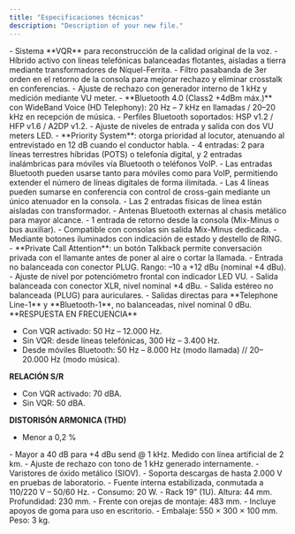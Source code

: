 ```yaml
---
title: "Especificaciones técnicas"
description: "Description of your new file."
---
```


<Accordion title="Tecnología">
  - Sistema **VQR** para reconstrucción de la calidad original de la voz.
  - Híbrido activo con líneas telefónicas balanceadas flotantes, aisladas a tierra mediante transformadores de Níquel-Ferrita.
  - Filtro pasabanda de 3er orden en el retorno de la consola para mejorar rechazo y eliminar crosstalk en conferencias.
  - Ajuste de rechazo con generador interno de 1 kHz y medición mediante VU meter.
  - **Bluetooth 4.0 (Class2 +4dBm máx.)** con WideBand Voice (HD Telephony): 20 Hz – 7 kHz en llamadas / 20–20 kHz en recepción de música.
  - Perfiles Bluetooth soportados: HSP v1.2 / HFP v1.6 / A2DP v1.2.
</Accordion>

<Accordion title="Control de niveles">
  - Ajuste de niveles de entrada y salida con dos VU meters LED.
  - **Priority System**: otorga prioridad al locutor, atenuando al entrevistado en 12 dB cuando el conductor habla.
</Accordion>

<Accordion title="Entradas">
  - 4 entradas: 2 para líneas terrestres híbridas (POTS) o telefonía digital, y 2 entradas inalámbricas para móviles vía Bluetooth o teléfonos VoIP.
  - Las entradas Bluetooth pueden usarse tanto para móviles como para VoIP, permitiendo extender el número de líneas digitales de forma ilimitada.
  - Las 4 líneas pueden sumarse en conferencia con control de cross-gain mediante un único atenuador en la consola.
  - Las 2 entradas físicas de línea están aisladas con transformador.
  - Antenas Bluetooth externas al chasis metálico para mayor alcance.
  - 1 entrada de retorno desde la consola (Mix-Minus o bus auxiliar).
  - Compatible con consolas sin salida Mix-Minus dedicada.
</Accordion>

<Accordion title="Control de llamadas">
  - Mediante botones iluminados con indicación de estado y destello de RING.
  - **Private Call Attention**: un botón Talkback permite conversación privada con el llamante antes de poner al aire o cortar la llamada.
</Accordion>

<Accordion title="Niveles de entrada y salida">
  - Entrada no balanceada con conector PLUG. Rango: –10 a +12 dBu (nominal +4 dBu).
  - Ajuste de nivel por potenciómetro frontal con indicador LED VU.
  - Salida balanceada con conector XLR, nivel nominal +4 dBu.
  - Salida estéreo no balanceada (PLUG) para auriculares.
  - Salidas directas para **Telephone Line-1** y **Bluetooth-1**, no balanceadas, nivel nominal 0 dBu.
</Accordion>

<Accordion title="Rendimiento en audio">
  **RESPUESTA EN FRECUENCIA**

  - Con VQR activado: 50 Hz – 12.000 Hz.
  - Sin VQR: desde líneas telefónicas, 300 Hz – 3.400 Hz.
  - Desde móviles Bluetooth: 50 Hz – 8.000 Hz (modo llamada) // 20–20.000 Hz (modo música).

  **RELACIÓN S/R**

  - Con VQR activado: 70 dBA.
  - Sin VQR: 50 dBA.

  **DISTORISÓN ARMONICA (THD)**

  - Menor a 0,2 %
</Accordion>

<Accordion title="Rechazo del híbrido">
  - Mayor a 40 dB para +4 dBu send @ 1 kHz. Medido con línea artificial de 2 km.
  - Ajuste de rechazo con tono de 1 kHz generado internamente.
</Accordion>

<Accordion title="Protección contra sobretensiones">
  - Varistores de óxido metálico (SIOV).
  - Soporta descargas de hasta 2.000 V en pruebas de laboratorio.
</Accordion>

<Accordion title="Alimentación">
  - Fuente interna estabilizada, conmutada a 110/220 V – 50/60 Hz.
  - Consumo: 20 W.
</Accordion>

<Accordion title="Dimensiones">
  - Rack 19” (1U). Altura: 44 mm. Profundidad: 230 mm.
  - Frente con orejas de montaje: 483 mm.
  - Incluye apoyos de goma para uso en escritorio.
  - Embalaje: 550 × 300 × 100 mm. Peso: 3 kg.
</Accordion>
